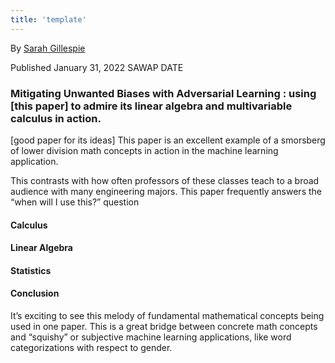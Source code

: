 ```yaml
---
title: 'template'
---
```

By [Sarah Gillespie](https://www.linkedin.com/in/sarahg4567/)
 
Published January 31, 2022 SAWAP DATE


### Mitigating Unwanted Biases with Adversarial Learning : using [this paper] to admire its linear algebra and multivariable calculus in action.

[good paper for its ideas]
This paper is an excellent example of a smorsberg of lower division math concepts in action in the machine learning application.

This contrasts with how often professors of these classes teach to a broad audience with many engineering majors. This paper frequently answers the "when will I use this?" question 

#### Calculus



#### Linear Algebra



#### Statistics


#### Conclusion
It's exciting to see this melody of fundamental mathematical concepts being used in one paper. This is a great bridge between concrete math concepts and "squishy" or subjective machine learning applications, like word categorizations with respect to gender.

<br>
